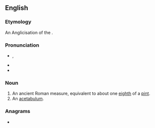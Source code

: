 ==English==

===Etymology===
An Anglicisation of the {{uder|en|la|acetabulum}}.

===Pronunciation===
* {{enPR|ăsʹĭtəbəl}}, {{IPA|en|/ˈæ.sɪ.tə.bəl/}}
* {{audio|en|en-us-acetable-2.ogg|Audio (US)}}
* {{audio|en|En-us-acetable.ogg|Audio (US)}}

===Noun===
{{en-noun}}

# An ancient Roman measure, equivalent to about one [[eighth]] of a [[pint]].
# An [[acetabulum]].

===Anagrams===
* {{anagrams|en|a=aabceelt|Albacete}}